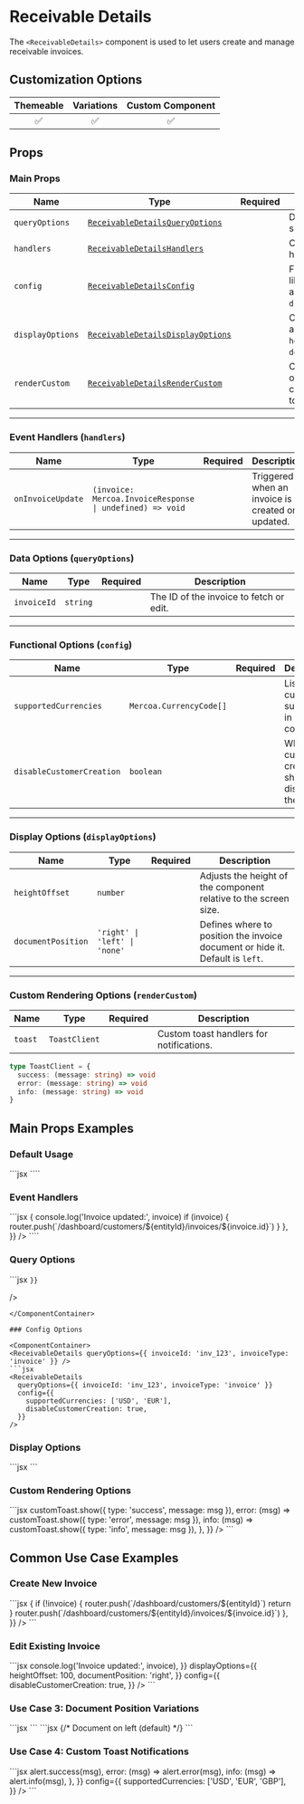 
# Receivable Details

The `<ReceivableDetails>` component is used to let users create and manage receivable invoices.

## Customization Options

| Themeable | Variations | Custom Component |
| :-------: | :--------: | :--------------: |
|    ✅     |     ✅     |        ✅        |

## Props

### Main Props

| Name             | Type                                                         | Required | Description                                                                                  |
| ---------------- | ------------------------------------------------------------ | -------- | -------------------------------------------------------------------------------------------- |
| `queryOptions`   | [`ReceivableDetailsQueryOptions`](#data-options)             |          | Data-related options such as `invoiceId`.                                                    |
| `handlers`       | [`ReceivableDetailsHandlers`](#event-handlers)               |          | Callback functions for handling invoice updates.                                             |
| `config`         | [`ReceivableDetailsConfig`](#functional-options)             |          | Functional configurations like `supportedCurrencies` and `disableCustomerCreation`.          |
| `displayOptions` | [`ReceivableDetailsDisplayOptions`](#display-options)        |          | Options to adjust layout and visibility settings like `heightOffset` and `documentPosition`. |
| `renderCustom`   | [`ReceivableDetailsRenderCustom`](#custom-rendering-options) |          | Custom rendering options for specific components such as toast notifications.                |

---

<a id="event-handlers"></a>
### Event Handlers (`handlers`)

| Name              | Type                                                     | Required | Description                                      |
| ----------------- | -------------------------------------------------------- | -------- | ------------------------------------------------ |
| `onInvoiceUpdate` | `(invoice: Mercoa.InvoiceResponse \| undefined) => void` |          | Triggered when an invoice is created or updated. |

---

<a id="data-options"></a>
### Data Options (`queryOptions`)

| Name        | Type     | Required | Description                             |
| ----------- | -------- | -------- | --------------------------------------- |
| `invoiceId` | `string` |          | The ID of the invoice to fetch or edit. |

---

<a id="functional-options"></a>
### Functional Options (`config`)

| Name                      | Type                    | Required | Description                                               |
| ------------------------- | ----------------------- | -------- | --------------------------------------------------------- |
| `supportedCurrencies`     | `Mercoa.CurrencyCode[]` |          | List of currencies supported in this component.           |
| `disableCustomerCreation` | `boolean`               |          | Whether customer creation should be disabled in the form. |

---

<a id="display-options"></a>
### Display Options (`displayOptions`)

| Name               | Type                          | Required | Description                                                                   |
| ------------------ | ----------------------------- | -------- | ----------------------------------------------------------------------------- |
| `heightOffset`     | `number`                      |          | Adjusts the height of the component relative to the screen size.              |
| `documentPosition` | `'right' \| 'left' \| 'none'` |          | Defines where to position the invoice document or hide it. Default is `left`. |

---

<a id="custom-rendering-options"></a>
### Custom Rendering Options (`renderCustom`)

| Name    | Type          | Required | Description                              |
| ------- | ------------- | -------- | ---------------------------------------- |
| `toast` | `ToastClient` |          | Custom toast handlers for notifications. |

```typescript
type ToastClient = {
  success: (message: string) => void
  error: (message: string) => void
  info: (message: string) => void
}
```

## Main Props Examples

### Default Usage

<ComponentContainer>
  <ReceivableDetails />
  ```jsx
  <ReceivableDetails />
  ````
</ComponentContainer>

### Event Handlers

<ComponentContainer>
<ReceivableDetails queryOptions={{ invoiceId: 'inv_123', invoiceType: 'invoice' }} />
```jsx
<ReceivableDetails
  queryOptions={{ invoiceId: 'inv_123', invoiceType: 'invoice' }}
  handlers={{
    onInvoiceUpdate: (invoice) => {
      console.log('Invoice updated:', invoice)
      if (invoice) {
        router.push(`/dashboard/customers/${entityId}/invoices/${invoice.id}`)
      }
    },
  }}
/>
````

</ComponentContainer>

### Query Options

<ComponentContainer>
  <ReceivableDetails queryOptions={{ invoiceId: 'inv_123', invoiceType: 'invoice' }} />
  ```jsx
  <ReceivableDetails
    queryOptions={{
      invoiceId: 'inv_123',
      invoiceType: 'invoice',

    }}

/>

````
</ComponentContainer>

### Config Options

<ComponentContainer>
<ReceivableDetails queryOptions={{ invoiceId: 'inv_123', invoiceType: 'invoice' }} />
```jsx
<ReceivableDetails
  queryOptions={{ invoiceId: 'inv_123', invoiceType: 'invoice' }}
  config={{
    supportedCurrencies: ['USD', 'EUR'],
    disableCustomerCreation: true,
  }}
/>
````

</ComponentContainer>

### Display Options

<ComponentContainer>
  <ReceivableDetails queryOptions={{ invoiceId: 'inv_123', invoiceType: 'invoice' }} />
  ```jsx
  <ReceivableDetails
    queryOptions={{ invoiceId: 'inv_123', invoiceType: 'invoice' }}
    displayOptions={{
      heightOffset: 80,
      documentPosition: 'right',
    }}
  />
  ```
</ComponentContainer>

### Custom Rendering Options

<ComponentContainer>
  <ReceivableDetails queryOptions={{ invoiceId: 'inv_123', invoiceType: 'invoice' }} />
  ```jsx
  <ReceivableDetails
    queryOptions={{ invoiceId: 'inv_123', invoiceType: 'invoice' }}
    renderCustom={{
      toast: {
        success: (msg) => customToast.show({ type: 'success', message: msg }),
        error: (msg) => customToast.show({ type: 'error', message: msg }),
        info: (msg) => customToast.show({ type: 'info', message: msg }),
      },
    }}
  />
  ```
</ComponentContainer>

## Common Use Case Examples

### Create New Invoice

<ComponentContainer>
  <ReceivableDetails queryOptions={{ invoiceId: '', invoiceType: 'invoice' }} />
  ```jsx
  <ReceivableDetails
    queryOptions={{ invoiceId: '', invoiceType: 'invoice' }}
    config={{
      supportedCurrencies: ['USD'],
      disableCustomerCreation: false,
    }}
    handlers={{
      onInvoiceUpdate: (invoice) => {
        if (!invoice) {
          router.push(`/dashboard/customers/${entityId}`)
          return
        }
        router.push(`/dashboard/customers/${entityId}/invoices/${invoice.id}`)
      },
    }}
  />
  ```
</ComponentContainer>

### Edit Existing Invoice

<ComponentContainer>
  <ReceivableDetails
    queryOptions={{
      invoiceId: 'inv_123',
      invoiceType: 'invoice',
    }}
  />
  ```jsx
  <ReceivableDetails
    queryOptions={{
      invoiceId: 'inv_123',
      invoiceType: 'invoice',
    }}
    handlers={{
      onInvoiceUpdate: (invoice) => console.log('Invoice updated:', invoice),
    }}
    displayOptions={{
      heightOffset: 100,
      documentPosition: 'right',
    }}
    config={{
      disableCustomerCreation: true,
    }}
  />
  ```
</ComponentContainer>

### Use Case 3: Document Position Variations

<ComponentContainer>
  <ReceivableDetails
    queryOptions={{ invoiceId: 'inv_123', invoiceType: 'invoice' }}
    displayOptions={{ documentPosition: 'end' }}
  />
  ```jsx
  <ReceivableDetails
    queryOptions={{ invoiceId: 'inv_123', invoiceType: 'invoice' }}
    displayOptions={{ documentPosition: 'right' }}
  />
  ```
</ComponentContainer>

<ComponentContainer>
  <ReceivableDetails
    queryOptions={{ invoiceId: 'inv_123', invoiceType: 'invoice' }}
    displayOptions={{ documentPosition: 'start' }}
  />
  ```jsx
  {/* Document on left (default) */}
  <ReceivableDetails
    queryOptions={{ invoiceId: 'inv_123', invoiceType: 'invoice' }}
    displayOptions={{ documentPosition: 'left' }}
  />
  ```
</ComponentContainer>

### Use Case 4: Custom Toast Notifications

<ComponentContainer>
  <ReceivableDetails queryOptions={{ invoiceId: 'inv_123', invoiceType: 'invoice' }} />
  ```jsx
  <ReceivableDetails
    queryOptions={{ invoiceId: 'inv_123', invoiceType: 'invoice' }}
    renderCustom={{
      toast: {
        success: (msg) => alert.success(msg),
        error: (msg) => alert.error(msg),
        info: (msg) => alert.info(msg),
      },
    }}
    config={{
      supportedCurrencies: ['USD', 'EUR', 'GBP'],
    }}
  />
  ```
</ComponentContainer>
